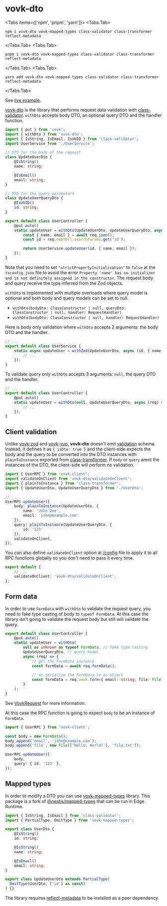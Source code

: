 # vovk-dto

<Tabs items={['npm', 'pnpm', 'yarn']}>
  <Tabs.Tab>
  ```
  npm i vovk-dto vovk-mapped-types class-validator class-transformer reflect-metadata
  ```
</Tabs.Tab>
  <Tabs.Tab>
  ```
  pnpm i vovk-dto vovk-mapped-types class-validator class-transformer reflect-metadata
  ```
  </Tabs.Tab>
  <Tabs.Tab>
  ```
  yarn add vovk-dto vovk-mapped-types class-validator class-transformer reflect-metadata
  ```
  </Tabs.Tab>
</Tabs>

See [live example](https://vovk-examples.vercel.app/dto).

[vovk-dto](https://github.com/finom/vovk-dto) is the library that performs request data validation with [class-validator](https://www.npmjs.com/package/class-validator). `withDto` accepts body DTO, an optional query DTO and the handler function.

```ts filename="/src/modules/user/UserController.ts"
import { put } from 'vovk';
import { withDto } from 'vovk-dto';
import { IsString, IsEmail, IsUUID } from 'class-validator';
import UserService from './UserService';

// DTO for the body of the request
class UpdateUserDto {
    @IsString()
    name: string;

    @IsEmail()
    email: string;
}

// DTO for the query parameters
class UpdateUserQueryDto {
    @IsUUID()
    id: string;
}

export default class UserController {
    @put.auto()
    static updateUser = withDto(UpdateUserDto, UpdateUserQueryDto, async (req) => {
        const { name, email } = await req.json();
        const id = req.nextUrl.searchParams.get('id');

        return UserService.updateUser(id, { name, email });
    });
}
```

Note that you need to set `"strictPropertyInitialization"` to `false` at the `tsconfig.json` file to avoid the error `Property 'name' has no initializer and is not definitely assigned in the constructor`.
The request body and query receive the type inferred from the Zod objects.

`withDto` is implemented with multiple overloads where query model is optional and both body and query models can be set to null.

- `withDto(bodyDto: ClassConstructor | null, queryDto: ClassConstructor | null, handler: RequestHandler)`
- `withDto(bodyDto: ClassConstructor | null, handler: RequestHandler)`

Here is body only validation where `withDto` accepts 2 arguments: the body DTO and the handler.

```ts filename="/src/modules/user/UserService.ts"
// ...
export default class UserService {
    static async updateUser = withZod(UpdateUserDto, async (id, { name, email }) => {
        // ...
    });
}
```

To validate query only `withDto` accepts 3 arguments: `null`, the query DTO and the handler.

```ts filename="/src/modules/user/UserController.ts"
// ...
export default class UserController {
    @put.auto()
    static updateUser = withDto(null, UpdateUserQueryDto, async (req) => {
        // ...
    });
}
```

## Client validation

Unlike [vovk-zod](/validation/vovk-zod) and [vovk-yup](/validation/vovk-yup), **vovk-dto** doesn't emit [validation](/schema) schema. Instead, it defines it as `{ isDto: true }` and the client-side expects the body and the query to be converted into the DTO instances with `plainToInstance` exported from [class-transformer](https://www.npmjs.com/package/class-transformer). If `body` or `query` arent the instances of the DTO, the client-side will perform no validation.

```ts
import { UserRPC } from 'vovk-client';
import validateOnClient from 'vovk-dto/validateOnClient';
import { plainToInstance } from 'class-transformer';
import { UpdateUserDto, UpdateUserQueryDto } from './UserDto';

// ...
UserRPC.updateUser({
    body: plainToInstance(UpdateUserDto, {
        name: 'John Doe',
        email: 'john@example.com'
    }),
    query: plainToInstance(UpdateUserQueryDto, {
        id: '123'
    }),
    validateOnClient,
});
```

You can also define `validateOnClient` option at [/config](/config) file to apply it to all RPC functions globally so you don't need to pass it every time.

```ts filename="vovk.config.mjs"
export default {
    // ...
    validateOnClient: 'vovk-dto/validateOnClient',
};
```

## Form data

In order to use `FormData` with `withDto` to validate the request query, you need to fake type casting of body to `typeof FormData`. At this case the library isn't going to validate the request body but still will validate the query.

```ts filename="/src/modules/user/UserController.ts"
export default class UserController {
    @put.auto()
    static updateUser = withDto(
        null as unknown as typeof FormData, // fake type casting
        UpdateUserQueryDto, // query model
        async (req) => {
            // get the FormData instance
            const formData = await req.formData();
            
            // or serialize the FormData to an object
            const formData = req.vovk.form<{ email: string; file: File }>();
        }
    );
}
```
See [VovkRequest](/controller/request) for more information.

At this case the RPC function is going to expect `body` to be an instance of `FormData`.

```ts
import { UserRPC } from 'vovk-client';

const body = new FormData();
body.append('email', 'john@example.com');
body.append('file', new File(['Hello, World!'], 'file.txt'));

UserRPC.updateUser({
    body,
    query: { id: '123' },
});
```

## Mapped types

In order to modify a DTO you can use [vovk-mapped-types](https://www.npmjs.com/package/vovk-mapped-types) library. This package is a fork of [@nestjs/mapped-types](https://www.npmjs.com/package/@nestjs/mapped-types) that can be run in Edge Runtime.

```ts filename="/src/modules/user/UserDto.ts"
import { IsString, IsEmail } from 'class-validator';
import { PartialType, OmitType } from 'vovk-mapped-types';

export class UserDto {
    @IsString()
    id: string;

    @IsString()
    name: string;

    @IsEmail()
    email: string;
}

export class UpdateUserDto extends PartialType(
  OmitType(UserDto, ['id'] as const)
) {}
```

The library requires [reflect-metadata](https://www.npmjs.com/package/reflect-metadata) to be installed as a peer dependency.